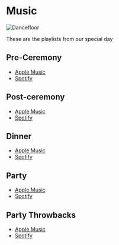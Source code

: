 # Music

![Dancefloor](/public/images/AfterlightImage.jpeg)

These are the playlists from our special day

## Pre-Ceremony
- [Apple Music](#)
- [Spotify](#)

## Post-ceremony
- [Apple Music](#)
- [Spotify](#)

## Dinner
- [Apple Music](#)
- [Spotify](#)

## Party
- [Apple Music](#)
- [Spotify](#)

## Party Throwbacks
- [Apple Music](#)
- [Spotify](#)
